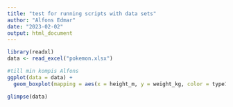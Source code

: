 ```yaml
---
title: "test for running scripts with data sets"
author: "Alfons Edmar"
date: "2023-02-02"
output: html_document
---
```


```r
library(readxl)
data <- read_excel("pokemon.xlsx")
```

```r
#till min kompis Alfons
ggplot(data = data) +
  geom_boxplot(mapping = aes(x = height_m, y = weight_kg, color = type1))
```
```r
glimpse(data)
```

